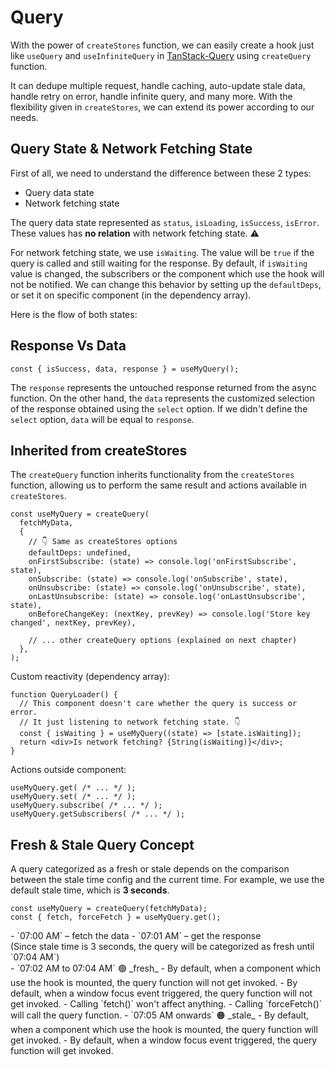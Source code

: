 
# Query

With the power of `createStores` function, we can easily create a hook just like `useQuery` and `useInfiniteQuery` in [TanStack-Query](https://tanstack.com/query) using `createQuery` function.

It can dedupe multiple request, handle caching, auto-update stale data, handle retry on error, handle infinite query, and many more.
With the flexibility given in `createStores`, we can extend its power according to our needs.

## Query State & Network Fetching State

First of all, we need to understand the difference between these 2 types:

- Query data state
- Network fetching state

The query data state represented as `status`, `isLoading`, `isSuccess`, `isError`.
These values has **no relation** with network fetching state. ⚠️

For network fetching state, we use `isWaiting`.
The value will be `true` if the query is called and still waiting for the response.
By default, if `isWaiting` value is changed, the subscribers or the component which use the hook will not be notified.
We can change this behavior by setting up the `defaultDeps`, or set it on specific component (in the dependency array).

Here is the flow of both states:

<QueryStateFlow />

## Response Vs Data

```tsx
const { isSuccess, data, response } = useMyQuery();
```

The `response` represents the untouched response returned from the async function.
On the other hand, the `data` represents the customized selection of the response obtained using the `select` option.
If we didn't define the `select` option, `data` will be equal to `response`.

## Inherited from createStores

The `createQuery` function inherits functionality from the `createStores` function, allowing us to perform the same result and actions available in `createStores`.

```tsx
const useMyQuery = createQuery(
  fetchMyData,
  {
    // 👇 Same as createStores options
    defaultDeps: undefined,
    onFirstSubscribe: (state) => console.log('onFirstSubscribe', state),
    onSubscribe: (state) => console.log('onSubscribe', state),
    onUnsubscribe: (state) => console.log('onUnsubscribe', state),
    onLastUnsubscribe: (state) => console.log('onLastUnsubscribe', state),
    onBeforeChangeKey: (nextKey, prevKey) => console.log('Store key changed', nextKey, prevKey),

    // ... other createQuery options (explained on next chapter)
  },
);
```

Custom reactivity (dependency array):

```tsx
function QueryLoader() {
  // This component doesn't care whether the query is success or error.
  // It just listening to network fetching state. 👇
  const { isWaiting } = useMyQuery((state) => [state.isWaiting]);
  return <div>Is network fetching? {String(isWaiting)}</div>;
}
```

Actions outside component:

```tsx
useMyQuery.get( /* ... */ );
useMyQuery.set( /* ... */ );
useMyQuery.subscribe( /* ... */ );
useMyQuery.getSubscribers( /* ... */ );
```

## Fresh & Stale Query Concept

A query categorized as a fresh or stale depends on the comparison between the stale time config and the current time.
For example, we use the default stale time, which is **3 seconds**.

```tsx
const useMyQuery = createQuery(fetchMyData);
const { fetch, forceFetch } = useMyQuery.get();
```

<section className="[&>ul_ul]:mt-0 [&>ul>li]:my-5 [&>ul_ul>li]:list-[square]">
- `07:00 AM` – fetch the data
- `07:01 AM` – get the response
  <div className="pt-2 text-sm">(Since stale time is 3 seconds, the query will be categorized as fresh until `07:04 AM`)</div>
- `07:02 AM to 07:04 AM` 🟢 _fresh_
  - By default, when a component which use the hook is mounted, the query function will not get invoked.
  - By default, when a window focus event triggered, the query function will not get invoked.
  - Calling `fetch()` won't affect anything.
  - Calling `forceFetch()` will call the query function.
- `07:05 AM onwards` 🟠 _stale_
  - By default, when a component which use the hook is mounted, the query function will get invoked.
  - By default, when a window focus event triggered, the query function will get invoked.
</section>
